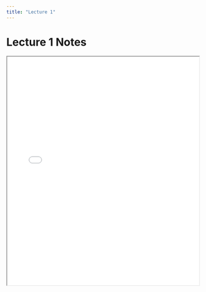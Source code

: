 ```yaml
---
title: "Lecture 1"
---
```


# Lecture 1 Notes

<iframe src="../notes/lecture1.pdf" width="100%" height="600px"></iframe>
